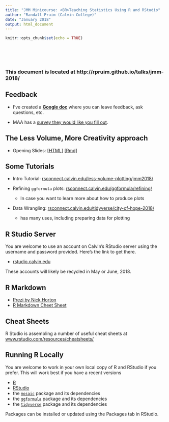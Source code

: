 ```yaml
---
title: "JMM Minicourse: <BR>Teaching Statistics Using R and RStudio"
author: "Randall Pruim (Calvin College)"
date: "January 2018"
output: html_document
---
```


```r
knitr::opts_chunk$set(echo = TRUE)
```


<br>
<br>
<br>

###  This document is located at http://rpruim.github.io/talks/jmm-2018/

## Feedback 

 * I've created a [**Google doc**](https://docs.google.com/document/d/1d_gm6hRLSfAJBVr-P9M7cTdf3PCNaAY_qFjuEiNEVuA/edit?usp=sharing) where you can leave feedback, ask questions, etc.

 * MAA has a [survey they would like you fill out](https://www.surveymonkey.com/r/RCTTT5D).

## The Less Volume, More Creativity approach

  * Opening Slides: [[HTML]](../Less-Volume/less-volume-jmm-2018.html) [[Rmd]](../Less-Volume/less-volume-jmm-2018.Rmd)
  

## Some Tutorials
 
  * Intro Tutorial: [rsconnect.calvin.edu/less-volume-plotting/jmm2018/](http://rstudio.calvin.edu:3939/less-volume-plotting/jmm2018/)
  
  
  * Refining `ggformula` plots: [rsconnect.calvin.edu/ggformula/refining/](http://rstudio.calvin.edu:3939/ggformula/refining/)
  
    * In case you want to learn more about how to produce plots  
   
   
 
 * Data Wrangling: [rsconnect.calvin.edu/tidyverse/city-of-hope-2018/](http://rsconnect.calvin.edu/tidyverse/city-of-hope-2018/)
    
    * has many uses, including preparing data for plotting


## R Studio Server

You are welcome to use an account on Calvin's RStudio server using the username and password 
provided.  Here's the link to get there.

  * [rstudio.calvin.edu](http://rstudio.calvin.edu)
  
These accounts will likely be recycled in May or June, 2018.

## R Markdown

 * [Prezi by Nick Horton](https://prezi.com/vq6l5yqpnqma/intro-to-r-markdown-cvc-2015/)
 * [R Markdown Cheet Sheet](https://github.com/rstudio/cheatsheets/raw/master/rmarkdown-2.0.pdf)

## Cheat Sheets

R Studio is assembling a number of useful cheat sheets at [www.rstudio.com/resources/cheatsheets/](https://www.rstudio.com/resources/cheatsheets/)
   
## Running R Locally

You are welcome to work in your own local copy of R and RStudio if you prefer.  This will work best if you have a recent versions 

  * [R](http://cran.r-project.org)
  * [RStudio](http://rstudio.com)
  * the [`mosaic`](https://github.com/ProjectMOSAIC/mosaic) package and its dependencies
  * the [`ggformula`](https://github.com/ProjectMOSAIC/mosaic) package and its dependencies
  * the [`tidyverse`](https://github.com/tidyverse/tidyverse) package and its dependencies
  
Packages can be installed or updated using the Packages tab in RStudio.
  
  
